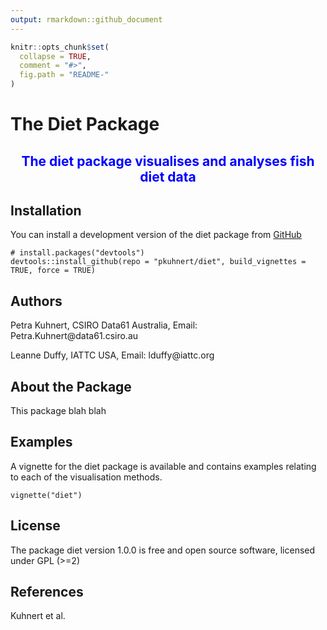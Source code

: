 ```yaml
---
output: rmarkdown::github_document
---
```


<!-- README.md is generated from README.Rmd. Please edit that file -->

```r
knitr::opts_chunk$set(
  collapse = TRUE,
  comment = "#>",
  fig.path = "README-"
)
```



# The Diet Package
<center> <span style="color:blue"><h2>The diet package visualises and analyses fish diet data </h2></span></center>



## Installation

You can install a development version of the diet package from [GitHub](https://github.com/pkuhnert/diet)

```
# install.packages("devtools")
devtools::install_github(repo = "pkuhnert/diet", build_vignettes = TRUE, force = TRUE)
```


## Authors


Petra Kuhnert, CSIRO Data61 Australia, Email: Petra.Kuhnert@data61.csiro.au 

Leanne Duffy, IATTC USA, Email: lduffy@iattc.org



## About the Package

This package blah blah



## Examples

A vignette for the diet package is available and contains examples relating to each of the visualisation methods.

```
vignette("diet")
```



## License

The package diet version 1.0.0 is free and open source software, licensed under GPL (>=2)


## References

Kuhnert et al.    


